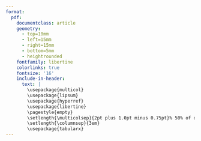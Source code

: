 ```yaml
---
format: 
  pdf: 
    documentclass: article
    geometry:
      - top=10mm
      - left=15mm
      - right=15mm
      - bottom=5mm
      - heightrounded
    fontfamily: libertine
    colorlinks: true
    fontsize: '16'
    include-in-header: 
      text: |
        \usepackage{multicol}
        \usepackage{lipsum}
        \usepackage{hyperref}
        \usepackage{libertine}
        \pagestyle{empty}
        \setlength{\multicolsep}{2pt plus 1.0pt minus 0.75pt}% 50% of original values
        \setlength{\columnsep}{3em}
        \usepackage{tabularx}
---
```



<!-- TITLE -->
\begin{huge}\begin{center}{\bf ALEX BARTH, Ph.D.}\end{center}\end{huge}

<!-- CONTACT INFO -->
\begin{center}
Email: \href{mailto:alex.barth.science@gmail.com}{alex.barth.science@gmail.com} \\
ORCID: \href{https://orcid.org/0000-0001-7154-6260}{0000-0001-7154-6260} \\
\href{https://TheAlexBarth.Github.io}{TheAlexBarth.Github.io} \\
\end{center}
\vspace{15pt}

\begin{large}
  \textbf{RESEARCH EXPERIENCE}
  \vspace{3pt}
  \hrule
\end{large}
\begin{normalsize}
  \begin{tabularx}{\textwidth}{p{0.2\textwidth} >{\raggedright\arraybackslash}X}
    2024- & Postdoctoral Researcher, University of Texas, Marine Science Institute + Statistics \& Data Science \newline Advisors: \href{https://caseylab.weebly.com}{Dr. Jordan Casey} \& \href{https://mhooten.github.io}{Dr. Mevin Hooten}\\
    2019-2024 & Graduate Research Assistant, \href{https://www.zoo-plankton.net/}{\textbf{Stone Zooplankton Ecology Lab}}, University of South Carolina \newline Advisor: Dr. Joshua Stone\\
    2017-2019 & HAB Sampling Technician, \textbf{Southern California Coastal Ocean Observing System}, Cal Poly Center for Coastal Marine Science. \newline Advisors: Dr. Alexis Pasulka, Dr. Ryan Walter\\
    2018-2019 & Student Research Assistant, \textbf{Common Garden reciprocal cross of \textit{K. kelletii}}, Cal Poly \newline Adivsor: Dr. Crow White\\
    2017 & Senior Research Project, \textbf{Investigating a trophic cascade in the upper subtitle} \newline Wrigley Institute, Catalina Island. Advisor: Dr. Chris Lowe\\
    2017 & Summer Research Assistant, \textbf{Fishes of Texas}, University of Texas at Austin \newline Advisors: Adam Cohen, Dr. Dean Hendrickson
  \end{tabularx}
\end{normalsize}
\vspace{10pt}

<!-- EDUCATION: 1ST BULLET -->
\begin{large}
  \textbf{EDUCATION}
  \vspace{3pt}
  \hrule
  \begin{multicols}{2}
    \begin{flushleft}\textbf{Ph.D. Biological Sciences, Ecology}\end{flushleft}
    \begin{flushright} 2024\end{flushright}
  \end{multicols}
  \vspace{-0.17cm}
  \begin{multicols}{2}
    \begin{flushleft}University of South Carolina\end{flushleft}
  \end{multicols}
\end{large}

\vspace{0.05cm}

<!-- EDUCATION: 2ND BULLET -->
\begin{large}
  \begin{multicols}{2}
    \begin{flushleft}\textbf{B.S. Marine Science, Minor Statistics}\end{flushleft}
    \begin{flushright}2019\end{flushright}
  \end{multicols}
  \vspace{-0.17cm}
  \begin{multicols}{2}
    \begin{flushleft}
    Cal Poly, San Luis Obispo
    \end{flushleft}
  \end{multicols}
\end{large}
\vspace{10pt}


\begin{large}
  \textbf{TEACHING \& OUTREACH EXPERIENCE}
  \vspace{3pt}
  \hrule
\end{large}
\begin{normalsize}
  \textbf{Instructor of Record}\\
  \begin{tabularx}{\textwidth}{p{0.2\textwidth} >{\raggedright\arraybackslash}X}
    Fall 2023 & Principles of Ecology Lab, University of South Carolina (BIOL570L)
  \end{tabularx}\\
  \textbf{Graduate Teaching Assistant (Lab Instructor)}\\
  \begin{tabularx}{\textwidth}{p{0.2\textwidth} >{\raggedright\arraybackslash}X}
    Spring 2023 & Invertebrate Zoology, USC (MSCI510L)\\
    Spring 2020 - Fall 2022 & Ecology \& Ecology Lab, USC (BIOL301L)\\
    Fall 2019 & Introduction to Biology Lab, USC (BIOL101L)
  \end{tabularx}\\
  \textbf{Student Mentorship}\\
  \begin{tabularx}{\textwidth}{p{0.2\textwidth} >{\raggedright\arraybackslash}X}
    2024 & Louis Stokes Alliance for Minority Participation Summer Research Academy, University of Texas \newline Undergraduate. Project: \textit{Changes in plankton biodiversity following salinity regime shifts}\\
    2022-2023 & Magellan Scholar Program, University of South Carolina \newline Undergraduate. Project: \textit{Characterizing trichodesmium patterns in oligotrophic oceans through in-situ imaging}
  \end{tabularx}\\
  \textbf{Guest Lectures}\\
  \begin{tabularx}{\textwidth}{p{0.2\textwidth} >{\raggedright\arraybackslash}X}
    Fall 2022 & CSCE585: Machine Learning Systems, USC\\
    Fall 2020 & Ocean Sampling Techniques, Cal Poly
  \end{tabularx}\\
  \textbf{Outreach Programs}\\
  \begin{tabularx}{\textwidth}{p{0.2\textwidth} >{\raggedright\arraybackslash}X}
    2020-2022 & PlanktoScope development and outreach program, University of South Carolina and North Inlet-Winyah Bay National Estuarine Research Reserve\\
    2018-2019 & Outreach Diver, Dive Beneath the Surface, Cal Poly\\
    2018, 2019 & Group Instuctor, Learn by Doing Lab Cal Poly\\
    2016 & Informal Education Assistant, Greater Cleveland Aquarium
  \end{tabularx}
\end{normalsize}
\pagebreak

<!-- Research Funding -->
\begin{large}
  \textbf{GRANTS \& AWARDS}
  \vspace{3pt}
  \hrule
\end{large}
\begin{normalsize}
  \begin{tabularx}{\textwidth}{p{0.2\textwidth} >{\raggedright\arraybackslash}X}
    2024-2025 & \textbf{Impact 2075}, Texas Gulf Coast Research Center, \$249.947 \newline PIs: Dr. Jordan Casey, Dr. Mevin Hooten. Co-investigators: \textbf{Dr. Alex Barth$^{*}$}, Dr. Zach Olson. \newline \textit{Untangling food webs along the Texas Gulf Coast to predict the future of estuarine ecosystems.} \newline $^{*}$ co-wrote proposal with Drs. Casey \& Hooten.\\
    2023 & \textbf{Graduate Travel Grant}, University of South Carolina, \$500\\
    2023-2024 & \textbf{FlowCam Graduate Research Grant}, Equipment and Travel \newline \textit{Using FlowCam to characterize microplankton communities following intense rainfall events}\\
    2023 & \textbf{Elsie Taber Fellowship}, University of South Carolina, \$2,500\\
    2023 & \textbf{Graduate Travel Grant}, University of South Carolina, \$800\\
    2023 & \textbf{Slocum Lunz Foundation}, \$1,130 \newline \textit{A combined experimental-observational approach to measure whole-community responses to storm events in estuaries}\\
    2022 & \textbf{Elsie Taber Fellowship}, University of South Carolina, \$2,980 \newline \textit{Collaborative Research with NOAA Pacific Islands Fisheries Science Center} \\
    2021-2022 & \textbf{SPARC Graduate Research Grant}, \$4,979 \newline \textit{Establishing community-based science monitoring of zooplankton communities’ response to harmful algae through low-cost imaging tools} \\
    2019-2023 & \textbf{Presidential Fellowship}, University of South Carolina, \$40,000 \newline \textit{University-wide fellowship for top doctoral students}\\
    2019, 2021 & \textbf{NSF GRFP}, Hononable Mention (2x) \\
    2019 & \textbf{Frost Student Research Award}, \$500 \newline \textit{A common-garden, reciprocal cross of K. kelletii}
  \end{tabularx}
\end{normalsize}
\vspace{10pt}


<!-- Publications -->
\begin{large}
  \textbf{PUBLICATIONS}
  \vspace{3pt}
  \hrule
\end{large}
\begin{normalsize}
  \begin{tabularx}{\textwidth}{p{0.2\textwidth} >{\raggedright\arraybackslash}X}
    \textit{In Press} & Cohen NR. Krinos AI. ... \textbf{Barth AB.} ... et al. Protistan metabolism across the western North Atlantic Ocean revealed through autonous underwater profiling. \textit{Nature Comms.}. \href{https://www.biorxiv.org/content/10.1101/2023.11.20.567900v1.abstract}{doi: 10.1101/2023.11.20.567900}\\
    \textit{In Press} & \textbf{Barth AJ.} Blanco-Berical L. Johnson R. Stone J. Rhizaria in the oligotrophic ocean exhibit temporal and vertical variability. \textit{Deep Sea Research Part I}. \href{https://www.biorxiv.org/content/10.1101/2024.05.10.593577v1.abstract}{bioRxiv pre-print}\\
    2024 & \textbf{Barth AJ.} Stone JP. Understanding the picture: the promise and challenges of in-situ imagery data in the study of plankton ecology. \textit{Journal of Plankton Research: Horizons}\\
    2023 & \textbf{Barth A.} Johnson R. Stone J. Size and transparency influence diel vertical migration patterns in copepods. \textit{Limnology and Oceanogrphy}. \href{https://doi.org/10.1002/lno.12461}{doi: 10.1002/lno.12461}\\
    2023 & Kenitz KM. Orenstein EC. Anderson CR. \textbf{Barth AJ.} et al. Convening expert taxonomists to build image libraries for training automated classifiers. \textit{Limnol. Oceanogr. Bulletin}. \href{https://doi.org/10.1002/lob.10584}{doi: 10.1002/lob.10584}\\
    2022 & \textbf{Barth A.} Stone J. Comparison of an \textit{in situ} device and net-based method to study mesozooplankton communities in an oligotrophic system. \textit{Front. Mar Sci}. \href{https://doi.org/10.3389/fmars.2022.898057}{doi: 10.3389/fmars.2022.898057}\\
    2020 & \textbf{Barth A.} Walter RK. Robbins I. Pasulka A. Seasonal and interannual variability of phytoplankton abundance and community composition on the Central Coast of California. \textit{Mar. Ecol. Prog. Ser.} \href{https://doi.org/10.3354/meps13245}{doi: 10.3354/meps13245}
  \end{tabularx}
\end{normalsize}
\vspace{10pt}


<!-- Service Activities -->
\begin{large}
  \textbf{SERVICE}
  \vspace{3pt}
  \hrule
\end{large}
\begin{normalsize}
  \begin{tabularx}{\textwidth}{p{0.2\textwidth} >{\raggedright\arraybackslash}X}
    Grant Reviewer & \textbf{National Science Centre (NCN Poland)}\\
    Journal Reviewer & \textbf{Estuaries \& Coasts, Nature Comm. Earth and Environment, Journal of Geophysical Research, Journal of Plankton Research, Limnology \& Oceanography: Methods, Limnology \& Oceanography}\\
    2024 & Expert Panel Reviewer, ST10 Section, National Science Centre, NCN in Krakow, Poland \\
    2022-2023 & Co-Chair Graduate Stipend \& Cost-of-Living Committee, USC\\
    2022-2023 & Secretary of Data Management, Graduate Student Association of USC\\
    2021-2022 & Service Chair, Graduate Association of Biological Sciences of USC\\
    2019-2021 & Presidential Fellows Advisory Council, USC\\
    2019-2024 & Member, Graduate Association of Biological Sciences, USC\\
    2016-2019 & Member, Marine Science Club, Cal Poly
  \end{tabularx}
\end{normalsize}
\vspace{10pt}


<!-- Public Software Packages -->
\pagebreak
\begin{large}
  \textbf{PUBLIC SOFTWARE PACKAGES}
  \vspace{3pt}
  \hrule
\end{large}
\begin{normalsize}
  \begin{tabularx}{\textwidth}{p{0.2\textwidth} >{\raggedright\arraybackslash}X}
    (DEV) Ver 0.0.0.9 & Flowprocess. A processing pipeline for flowcam output (Visual SpreadSheet 6) to be best formatted for Ecotaxa entry. R. \href{https://github.com/TheAlexBarth/FlowProcess/tree/main}{https://github.com/TheAlexBarth/FlowProcess}\\
    (DEV) Ver 1.2.2.9 & EcotaxaTools. A toolkit to process output files from the web application Ecotaxa. R. \href{https://github.com/TheAlexBarth/EcotaxaTools}{https://github.com/TheAlexBarth/EcotaxaTools.}\\
    Ver 0.2.0 & ggusc. A color palette for University of South Carolina color schemes. R. \href{https://github.com/TheAlexBarth/ggusc}{https://github.com/TheAlexBarth/ggusc}
  \end{tabularx}
\end{normalsize}
\vspace{10pt}


<!-- Field & Oceanographic Experince & Certification -->
\begin{large}
  \textbf{FIELD \& OCEANOGRAPHIC EXPERIENCE}
  \vspace{3pt}
  \hrule
\end{large}
\begin{normalsize}
  \begin{tabularx}{\textwidth}{p{0.2\textwidth} >{\raggedright\arraybackslash}X}
    2024 & \textbf{R/V Atlantic Explorer, BATS-Rhizaria Spring Bloom Cruise}\\
    2022 & \textbf{R/V Oscar Elton Sette, Big Eye Tuna Oceanography Cruise}\\
    2019 & \textbf{R/V Atlantic Explorer, BATS, July Cruise}\\
    2018 & Scientific Diver Certification, \textbf{American Academy of Underwater Scientists (AAUS)}\\
    2017 & Small Boat Certification, \textbf{NASBLA}, California
  \end{tabularx}
\end{normalsize}


<!-- Presentations -->
\begin{large}
  \textbf{PRESENTATIONS \& SEMINARS}
  \vspace{3pt}
  \hrule
\end{large}
\begin{normalsize}
  \textbf{Seminars \& Invited Talks}\\
  \begin{tabularx}{\textwidth}{p{0.2\textwidth} >{\raggedright\arraybackslash}X}
    Feb 2024 & Doctoral Defense Seminar \newline Title: \textit{Illuminating the mesopelagic through in-situ imaging of plankton communities.}\\
    Dec 2023 & USC Ecology Seminar \newline Title: \textit{Microplankton responses to intense rainfall events.}\\
    Mar 2023 & Invited Seminar, British Antartic Survey, Cambridge UK \newline Title: \textit{Plankton Paparazzi: How can in situ imaging reveal new patterns in plankton ecology?}\\
    April 2022 & USC Presidential Fellows Seminar \newline Title: \textit{Plankton control the world: New ways to understand the global overlords.}\\
    Feb 2022 & USC Ecology Seminar \newline Title: \textit{Plankon from the great blue to our local shores}\\
    Jun 2021 & USC Ecology Seminar \newline Title: \textit{Ocean Monsters: Giant protists and their role in zooplankton communities}
  \end{tabularx}
  \textbf{Conference \& Workshops}\\
  \begin{tabularx}{\textwidth}{p{0.2\textwidth} >{\raggedright\arraybackslash}X}
    OSM 2023 & \textbf{Barth A.} Smith E. Pinckney J. Krask J. Stone J. Determining the impact of severe rain events on phytoplankton communities through HPLC \& FlowCam. Oral Presentation.\\ 
    CERF 2023 & \textbf{Barth A.} Stone J. A combined observational-experimental approach to identify the influence of rain on plankton communities. Oral Presentation.\\
    ASLO 2023 & Stone JP. \textbf{Barth AJ.} Rykaczewski R. Wren J. Effects of the ETNP oxygen deficient zone on zooplankton communities and vertical migration. Co-author.\\
    ASLO 2023 & \textbf{Barth AJ.} Stone JP. Occupancy modelling of imagery data can reveal zooplankton vertical patterns and patchiness. Oral Presentation.\\
    UVP User Meeting, Villefrance 2022 & \textbf{Barth AJ}. EcotaxaTools: an open-source R. package for managing Ecotaxa data. Oral Presentation.\\
    UVP User Meeting, Villefrance 2022 & \textbf{Barth AJ}. Stone JP. UVP5HD comparisons to MOCNESS zooplankton abundance estimates and other observations from over a year of deployments in the Sargasso Sea.\\
    International Conference on Copepoda 2022 & \textbf{Barth AJ.} Stone JP. Migrator Morphology: In situ observations of copepod diel vertical migration. Oral Presentation.\\
    SEERS 2022 & \textbf{Barth AJ.} Stone JP. Improving citizen science phytoplankton monitoring thorugh a low-cost, open-source imaging device. Poster\\
    OSM 2022 & Pasulka AL. Walter RK. \textbf{Barth AJ}. Gilbert J. Robbins IR. Phytoplankton phenological shifts as indicators of oceanographic change in Central California. Co-author.\\
    PlankoScope Workshop 2021 & \textbf{Barth AJ.} PlanktoScope Progress and Plans. Oral Presentation.\\
    ASLO 2021 & Stone JP. \textbf{Barth AJ.} In-situ quantification of zooplankton around the oxygen minimum zone in the Sargasso Sea. Co-author.\\
    ASLO 2021 & \textbf{Barth AJ.} Stone JP. Quantifying Rhizaria abundance and ecology in the oligotrophic ocean. Oral Presentation\\
    OSM 2020 & \textbf{Barth AJ.} Walter RK. Robbins IR. Pasulka AL. Seasonal and interannual variability of phytoplankton abundance and community composition on the Central Coast of California. Poster.
  \end{tabularx}
\end{normalsize}
\vspace{10pt}